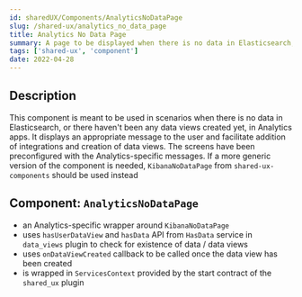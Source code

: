```yaml
---
id: sharedUX/Components/AnalyticsNoDataPage
slug: /shared-ux/analytics_no_data_page
title: Analytics No Data Page
summary: A page to be displayed when there is no data in Elasticsearch, or no data views; specific to Analytics apps
tags: ['shared-ux', 'component']
date: 2022-04-28
---
```


## Description

This component is meant to be used in scenarios when there is no data in Elasticsearch, or there haven't been any data views created yet, in Analytics apps. 
It displays an appropriate message to the user and facilitate addition of integrations and creation of data views. The screens have been preconfigured with the Analytics-specific messages.
If a more generic version of the component is needed, `KibanaNoDataPage` from `shared-ux-components` should be used instead

## Component: `AnalyticsNoDataPage`

- an Analytics-specific wrapper around `KibanaNoDataPage`
- uses `hasUserDataView` and `hasData` API from `HasData` service in `data_views` plugin to check for existence of data / data views
- uses `onDataViewCreated` callback to be called once the data view has been created
- is wrapped in `ServicesContext` provided by the start contract of the `shared_ux` plugin
